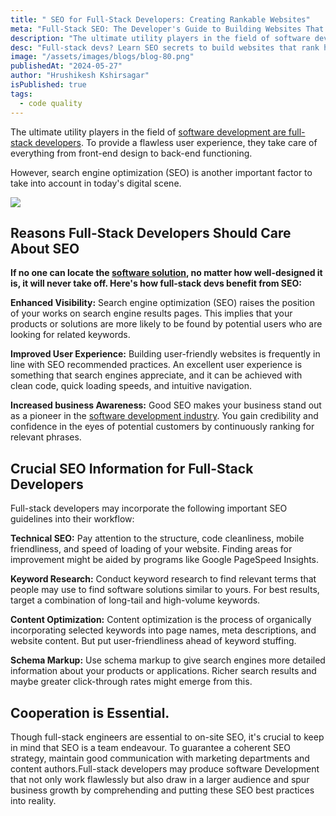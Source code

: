 ```yaml
---
title: " SEO for Full-Stack Developers: Creating Rankable Websites"
meta: "Full-Stack SEO: The Developer's Guide to Building Websites That Rank"
description: "The ultimate utility players in the field of software development are full-stack developers. To provide a flawless user experience, they take care of everything from front-end design to back-end functioning."
desc: "Full-stack devs? Learn SEO secrets to build websites that rank higher in search & attract organic traffic."
image: "/assets/images/blogs/blog-80.png"
publishedAt: "2024-05-27"
author: "Hrushikesh Kshirsagar"
isPublished: true
tags:
  - code quality
---
```


The ultimate utility players in the field of [software development are full-stack developers](https://cloudprism.in/software-development). To provide a flawless user experience, they take care of everything from front-end design to back-end functioning.

However, search engine optimization (SEO) is another important factor to take into account in today's digital scene.

<Image src="/assets/images/blogs/blog-81.png" />

## Reasons Full-Stack Developers Should Care About SEO

**If no one can locate the [software solution](https://cloudprism.in/software-development), no matter how well-designed it is, it will never take off. Here's how full-stack devs benefit from SEO:**

**Enhanced Visibility:** Search engine optimization (SEO) raises the position of your works on search engine results pages. This implies that your products or solutions are more likely to be found by potential users who are looking for related keywords.

**Improved User Experience:** Building user-friendly websites is frequently in line with SEO recommended practices. An excellent user experience is something that search engines appreciate, and it can be achieved with clean code, quick loading speeds, and intuitive navigation.

**Increased business Awareness:** Good SEO makes your business stand out as a pioneer in the [software development industry](https://cloudprism.in/software-development). You gain credibility and confidence in the eyes of potential customers by continuously ranking for relevant phrases.

## Crucial SEO Information for Full-Stack Developers

Full-stack developers may incorporate the following important SEO guidelines into their workflow:

**Technical SEO:** Pay attention to the structure, code cleanliness, mobile friendliness, and speed of loading of your website. Finding areas for improvement might be aided by programs like Google PageSpeed Insights.

**Keyword Research:** Conduct keyword research to find relevant terms that people may use to find software solutions similar to yours. For best results, target a combination of long-tail and high-volume keywords.

**Content Optimization:** Content optimization is the process of organically incorporating selected keywords into page names, meta descriptions, and website content. But put user-friendliness ahead of keyword stuffing.

**Schema Markup:** Use schema markup to give search engines more detailed information about your products or applications. Richer search results and maybe greater click-through rates might emerge from this.

## Cooperation is Essential.

Though full-stack engineers are essential to on-site SEO, it's crucial to keep in mind that SEO is a team endeavour. To guarantee a coherent SEO strategy, maintain good communication with marketing departments and content authors.Full-stack developers may produce software Development that not only work flawlessly but also draw in a larger audience and spur business growth by comprehending and putting these SEO best practices into reality.
